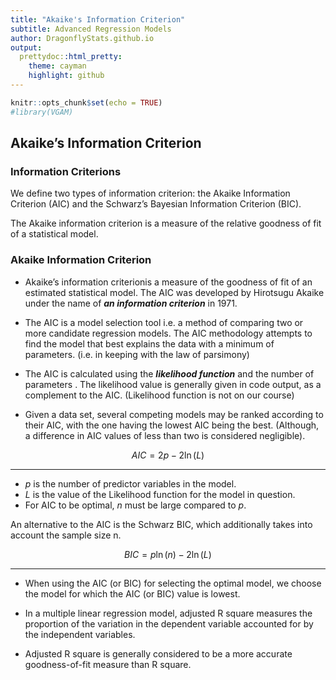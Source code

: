 ```yaml
---
title: "Akaike's Information Criterion"
subtitle: Advanced Regression Models
author: DragonflyStats.github.io
output:
  prettydoc::html_pretty:
    theme: cayman
    highlight: github
---
```



```r
knitr::opts_chunk$set(echo = TRUE)
#library(VGAM)
```


## Akaike's Information Criterion

### Information Criterions
We define two types of information criterion: the Akaike Information Criterion (AIC) and the
Schwarz's Bayesian Information Criterion (BIC). 

The Akaike information criterion is a measure
of the relative goodness of fit of a statistical model.


### Akaike Information Criterion


* Akaike's information criterionis a measure of the goodness of fit of an estimated statistical
model. The AIC was developed by Hirotsugu Akaike under the name of ***an information
criterion*** in 1971.

* The AIC is a model selection tool i.e. a method of comparing two or more candidate
regression models. The AIC methodology attempts to find the model that best explains
the data with a minimum of parameters. (i.e. in keeping with the law of parsimony)

* The AIC is calculated using the <b><i>likelihood function</i></b> and the number of parameters .
The likelihood value is generally given in code output, as a complement to the AIC.
(Likelihood function is not on our course)

* Given a data set, several competing models may be ranked according to their AIC, with
the one having the lowest AIC being the best. (Although, a difference in AIC values of
less than two is considered negligible).

$$ AIC = 2p - 2 \ln(L)$$

----------------------------------

* $p$ is the number of predictor variables in the model.
* $L$ is the value of the Likelihood function for the model in question.
* For AIC to be optimal, $n$ must be large compared to $p$.


An alternative to the AIC is the Schwarz BIC, which additionally takes into account the
sample size n.

$$BIC = p \ln(n) - 2 \ln(L)$$

------------------------

* When using the AIC (or BIC) for selecting the optimal model, we choose the model for which
the AIC (or BIC) value is lowest.

* In a multiple linear regression model, adjusted R square measures the proportion of the variation in the dependent variable 
accounted for by the independent variables.  

* Adjusted R square is generally considered to be a more accurate goodness-of-fit measure than R square.

